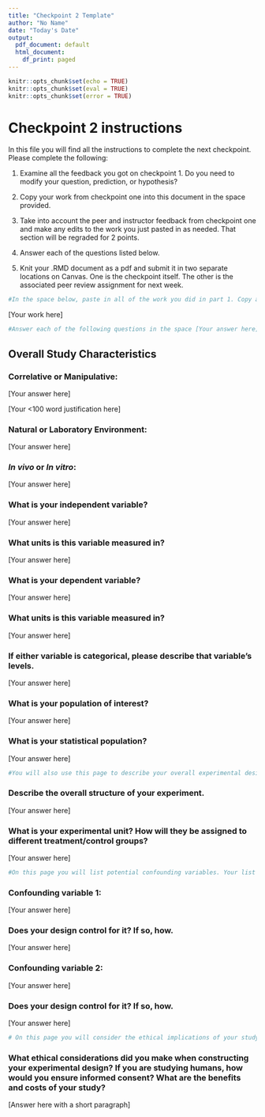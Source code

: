 ---
title: "Checkpoint 2 Template"
author: "No Name"
date: "Today's Date"
output:
  pdf_document: default
  html_document:
    df_print: paged
---

```{r setup, include=FALSE}
knitr::opts_chunk$set(echo = TRUE)
knitr::opts_chunk$set(eval = TRUE)
knitr::opts_chunk$set(error = TRUE)
```

# Checkpoint 2 instructions

In this file you will find all the instructions to complete the next checkpoint. Please complete the following:

1. Examine all the feedback you got on checkpoint 1. Do you need to modify your question, prediction, or hypothesis? 

2. Copy your work from checkpoint one into this document in the space provided. 

3.  Take into account the peer and instructor feedback from checkpoint one and make any edits to the work you just pasted in as needed. That section will be regraded for 2 points.

4.  Answer each of the questions listed below.

5.  Knit your .RMD document as a pdf and submit it in two separate locations on Canvas. One is the checkpoint itself. The other is the associated peer review assignment for next week.

```{r instructions2, include=FALSE}
#In the space below, paste in all of the work you did in part 1. Copy all the code from your .rmd file starting at line 39 of that document. including the all the'\newpage' and `instructions` formatting. Once your work has been pasted into this document, take the time to make any corrections based on the peer and instructor feedback you received. This section will be worth 2 points in this assignment.

```
[Your work here]

```{r instructions2, include=FALSE}
#Answer each of the following questions in the space [Your answer here]. Any questions requiring an explanation should be no longer than 100 words unless stated otherwise.

```

\newpage

## Overall Study Characteristics

### Correlative or Manipulative:

[Your answer here]

[Your \<100 word justification here]

### Natural or Laboratory Environment:

[Your answer here]

### *In vivo* or *In vitro*:

[Your answer here]

### What is your independent variable?

[Your answer here]

### What units is this variable measured in?

[Your answer here]

### What is your dependent variable?

[Your answer here]

### What units is this variable measured in?

[Your answer here]

### If either variable is categorical, please describe that variable's levels.

[Your answer here]

### What is your population of interest?

[Your answer here]

### What is your statistical population?

[Your answer here]

\newpage

```{r instructions4, include=FALSE}

#You will also use this page to describe your overall experimental design. It should be written in paragraph form and can be up to 500 words max. If appropriate, it should cover each of the following issues: randomization, blocking, stratification, controls (positive and/or negative), blinding.

```

### Describe the overall structure of your experiment.

[Your answer here]

### What is your experimental unit? How will they be assigned to different treatment/control groups?

[Your answer here]

\newpage

```{r instructions5, include=FALSE}
#On this page you will list potential confounding variables. Your list needs to between 1 and 2 variables long. 
```

### Confounding variable 1:

[Your answer here]

### Does your design control for it? If so, how.

[Your answer here]

### Confounding variable 2:

[Your answer here]

### Does your design control for it? If so, how.

[Your answer here]



\newpage

```{r instructions6, include=FALSE}
# On this page you will consider the ethical implications of your study
```

### What ethical considerations did you make when constructing your experimental design? If you are studying humans, how would you ensure informed consent? What are the benefits and costs of your study?

[Answer here with a short paragraph]
